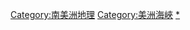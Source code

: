 {{Commonscat|Straits of South America}}

[[Category:南美洲地理|Category:南美洲地理]]
[[Category:美洲海峽|Category:美洲海峽]]
[[Category:海峽|*]]
